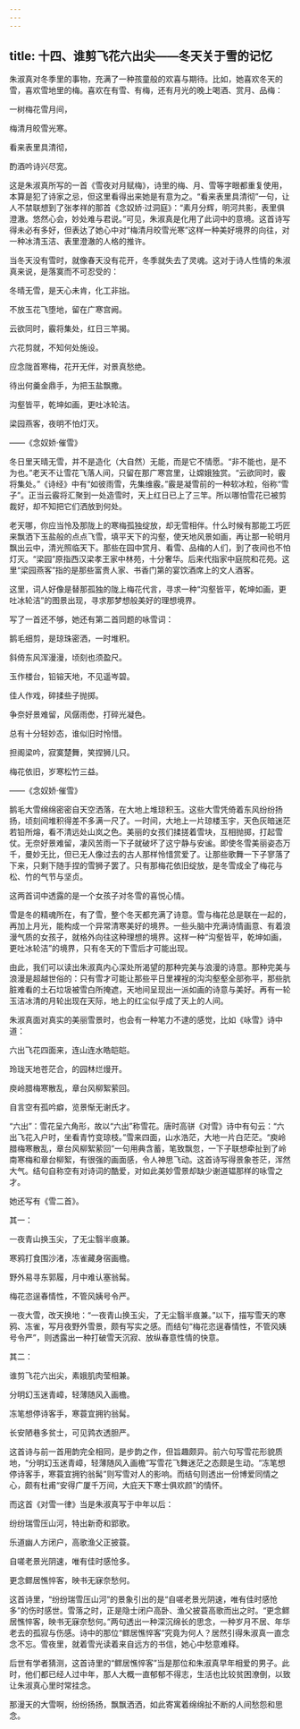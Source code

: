 ```yaml
---
---
---
```

title: 十四、谁剪飞花六出尖——冬天关于雪的记忆
---




朱淑真对冬季里的事物，充满了一种孩童般的欢喜与期待。比如，她喜欢冬天的雪，喜欢雪地里的梅。喜欢在有雪、有梅，还有月光的晚上喝酒、赏月、品梅：

一树梅花雪月间，

梅清月皎雪光寒。

看来表里具清彻，

酌酒吟诗兴尽宽。

这是朱淑真所写的一首《雪夜对月赋梅》，诗里的梅、月、雪等字眼都重复使用，本算是犯了诗家之忌，但这里看得出来她是有意为之。“看来表里具清彻”一句，让人不禁联想到了张孝祥的那首《念奴娇·过洞庭》：“素月分辉，明河共影，表里俱澄澈。悠然心会，妙处难与君说。”可见，朱淑真是化用了此词中的意境。这首诗写得未必有多好，但表达了她心中对“梅清月皎雪光寒”这样一种美好境界的向往，对一种冰清玉洁、表里澄澈的人格的推许。



当冬天没有雪时，就像春天没有花开，冬季就失去了灵魂。这对于诗人性情的朱淑真来说，是落寞而不可忍受的：

冬晴无雪，是天心未肯，化工非拙。

不放玉花飞堕地，留在广寒宫阙。

云欲同时，霰将集处，红日三竿揭。

六花剪就，不知何处施设。

应念陇首寒梅，花开无伴，对景真愁绝。

待出何羹金鼎手，为把玉盐飘撒。

沟壑皆平，乾坤如画，更吐冰轮洁。

梁园燕客，夜明不怕灯灭。

——《念奴娇·催雪》

冬日里天晴无雪，并不是造化（大自然）无能，而是它不情愿。“非不能也，是不为也。”老天不让雪花飞落人间，只留在那广寒宫里，让嫦娥独赏。“云欲同时，霰将集处。”《诗经》中有“如彼雨雪，先集维霰。”霰是凝雪前的一种软冰粒，俗称“雪子”。正当云霰将汇聚到一处造雪时，天上红日已上了三竿。所以哪怕雪花已被剪裁好，却不知把它们洒放到何处。



老天哪，你应当怜及那陇上的寒梅孤独绽放，却无雪相伴。什么时候有那能工巧匠来飘洒下玉盐般的点点飞雪，填平天下的沟壑，使天地风景如画，再让那一轮明月飘出云中，清光照临天下。那些在园中赏月、看雪、品梅的人们，到了夜间也不怕灯灭。“梁园”原指西汉梁孝王家中林苑，十分奢华。后来代指家中庭院和花苑。这里“梁园燕客”指的是那些富贵人家、书香门第的宴饮酒席上的文人酒客。

这里，词人好像是替那孤独的陇上梅花代言，寻求一种“沟壑皆平，乾坤如画，更吐冰轮洁”的图景出现，寻求那梦想般美好的理想境界。

写了一首还不够，她还有第二首同题的咏雪词：

鹅毛细剪，是琼珠密洒，一时堆积。

斜倚东风浑漫漫，顷刻也须盈尺。

玉作楼台，铅镕天地，不见遥岑碧。



佳人作戏，碎揉些子抛掷。

争奈好景难留，风僝雨僽，打碎光凝色。

总有十分轻妙态，谁似旧时怜惜。

担阁梁吟，寂寞楚舞，笑捏狮儿只。

梅花依旧，岁寒松竹三益。

——《念奴娇·催雪》

鹅毛大雪绵绵密密自天空洒落，在大地上堆琼积玉。这些大雪凭倚着东风纷纷扬扬，顷刻间堆积得差不多满一尺了。一时间，大地上一片琼楼玉宇，天色灰暗迷茫若铅所熔，看不清远处山岚之色。美丽的女孩们揉搓着雪块，互相抛掷，打起雪仗。无奈好景难留，凄风苦雨一下子就破坏了这宁静与安谧。即使冬雪美丽姿态万千，曼妙无比，但已无人像过去的古人那样怜惜赏爱了。让那些歌舞一下子寥落了下来，只剩下随手捏的雪狮子罢了。只有那梅花依旧绽放，是冬雪成全了梅花与松、竹的气节与坚贞。

这两首词中透露的是一个女孩子对冬雪的喜悦心情。



雪是冬的精魂所在，有了雪，整个冬天都充满了诗意。雪与梅花总是联在一起的，再加上月光，能构成一个异常清寒美好的境界。一些头脑中充满诗情画意、有着浪漫气质的女孩子，就格外向往这种理想的境界。这样一种“沟壑皆平，乾坤如画，更吐冰轮洁”的境界，只有冬天的下雪后才可能出现。

由此，我们可以读出朱淑真内心深处所渴望的那种完美与浪漫的诗意。那种完美与浪漫是超越世俗的：只有雪才可能让那些平日里裸裎的沟沟壑壑全部弥平，那些肮脏难看的土石垃圾被雪白所掩遮，天地间呈现出一派如画的诗意与美好。再有一轮玉洁冰清的月轮出现在天际，地上的红尘似乎成了天上的人间。

朱淑真面对真实的美丽雪景时，也会有一种笔力不逮的感觉，比如《咏雪》诗中道：

六出飞花四面来，连山连水皓皑皑。

玲珑天地苍茫合，的园林烂熳开。

庾岭腊梅寒散乱，章台风柳絮萦回。

自言空有孤吟癖，览景惭无谢氏才。

“六出”：雪花呈六角形，故以“六出”称雪花。唐时高骈《对雪》诗中有句云：“六出飞花入户时，坐看青竹变琼枝。”雪来四面，山水浩茫，大地一片白茫茫。“庾岭腊梅寒散乱，章台风柳絮萦回”一句用典含蓄，笔致飘忽，一下子联想牵扯到了岭南寒梅和章台柳絮，有很强的画面感，令人神思飞动。这首诗写得景象苍茫，浑然大气。结句自称空有对诗词的酷爱，对如此美妙雪景却缺少谢道韫那样的咏雪之才。



她还写有《雪二首》。

其一：

一夜青山换玉尖，了无尘翳半痕兼。

寒鸦打食围沙渚，冻雀藏身宿画檐。

野外易寻东郭履，月中难认塞翁髯。

梅花恣逞春情性，不管风姨号令严。

一夜大雪，改天换地：“一夜青山换玉尖，了无尘翳半痕兼。”以下，描写雪天的寒鸦、冻雀，写月夜野外雪景，颇有写实之感。而结句“梅花恣逞春情性，不管风姨号令严”，则透露出一种打破雪天沉寂、放纵春意性情的快意。



其二：

谁剪飞花六出尖，素娥肌肉莹相兼。

分明幻玉迷青嶂，轻薄随风入画檐。

冻笔想停诗客手，寒蓑宜拥钓翁髯。

长安陋巷多贫士，可见鹑衣透胆严。

这首诗与前一首用韵完全相同，是步韵之作，但旨趣颇异。前六句写雪花形貌质地，“分明幻玉迷青嶂，轻薄随风入画檐”写雪花飞舞迷茫之态颇是生动。“冻笔想停诗客手，寒蓑宜拥钓翁髯”则写雪对人的影响。而结句则透出一份博爱同情之心，颇有杜甫“安得广厦千万间，大庇天下寒士俱欢颜”的情怀。

而这首《对雪一律》当是朱淑真写于中年以后：

纷纷瑞雪压山河，特出新奇和郢歌。

乐道幽人方闭户，高歌渔父正披蓑。

自嗟老景光阴速，唯有佳时感怆多。



更念鳏居憔悴客，映书无寐奈愁何。

这首诗里，“纷纷瑞雪压山河”的景象引出的是“自嗟老景光阴速，唯有佳时感怆多”的伤时感世。雪落之时，正是隐士闭户高卧、渔父披蓑高歌而出之时。“更念鳏居憔悴客，映书无寐奈愁何。”两句透出一种深沉绵长的思念，一种岁月不居、年华老去的孤寂与伤感。诗中的那位“鳏居憔悴客”究竟为何人？居然引得朱淑真一直念念不忘。雪夜里，就着雪光读着来自远方的书信，她心中愁意难释。

后世有学者猜测，这首诗里的“鳏居憔悴客”当是那位和朱淑真早年相爱的男子。此时，他们都已经人过中年，那人大概一直郁郁不得志，生活也比较贫困潦倒，以致让朱淑真心里时常挂念。

那漫天的大雪啊，纷纷扬扬，飘飘洒洒，如此寄寓着绵绵扯不断的人间愁怨和思念。